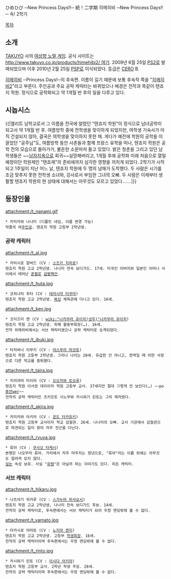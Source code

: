 ひめひび ─New Princess Days!!─ 続！二学期
히메히비 ─New Princess Days!!─ 속! 2학기

[[목차]] 
== 소개 ==
[[TAKUYO]] 사의 [[여성향 노멀 게임]]. 공식 사이트는 [[http://www.takuyo.co.jp/products/himehibi2/ 여기]].
2009년 6월 25일 [[PS2]]로 발매되었으며 이후 2010년 2월 25일 [[PSP]]로 이식되었다. 등급은 [[CERO]] B.

[[히메히비]] ─Princess Days!─의 후속편. 이름이 길기 때문에 보통 후속작 쪽을 "[[히메히비2]]"라고 부른다.
주인공과 주요 공략 캐릭터는 바뀌었으나 배경은 전작과 똑같이 텐죠지 학원. 정식으로 공학화되고 약 1개월 반 후의 일을 다루고 있다.

== 시놉시스 ==
{{|엘리트 남학교로서 그 이름을 전국에 알렸던 "텐죠지 학원"이 정식으로 남녀공학이 되고서 약 1개월 반 후.
여름방학 중에 전학생을 맞이하게 되었지만, 여학생 기숙사가 아직 건설되지 않아, 결국은 여학생을 맞이하지 못한 채.
게다가 예전에 학원의 공학을 이끌었던 "공주님"도, 여름방학 동안 사촌들과 함께 프랑스 유학을 떠나, 텐죠지 학원은 공학 전의 모습으로 돌아가가, 불온한 소문마저 돌고 있었다.
밝은 청춘을 그리고 있던 남학생들은 ~~[[남자]][[지옥]]으로 회귀~~실망해버리고, 1개월 후에 공학화 이래 처음으로 열릴 예정이던 학원제인 "텐죠제"의 준비에까지 심각한 영향을 끼치게 되었다.
2학기가 시작되고 1주일이 지난 어느 날, 텐죠지 학원에 두 명의 남매가 도착했다.
두 사람은 시기를 조금 맞추지 못한 전학생 소녀와, 강사로서 부임한 그녀의 오빠. 두 사람은 이제부터 생활할 텐죠지 학원의 현 상태에 대해서는 아무것도 모르고 있었다…….|}}

== 등장인물 ==
attachment:/t_nanami.gif
 * 카미카와 나나미 (디폴트 네임, 이름 변경 가능)
 작품의 여[[주인공]]. 텐죠지 학원 고등부 2학년생.
=== 공략 캐릭터 ===
attachment:/t_al.jpg
 * 카미시로 알버드 (CV : [[스즈키 치히로]])
 텐죠지 학원 고교 2학년생. 나나미 전속 보디가드. 17세. 미국인 아버지와 일본인 어머니 사이에서 태어난 [[혼혈]]로 [[금발]][[벽안]].

attachment:/t_huta.jpg
 * 코히나타 후타 (CV : [[테라시마 타쿠마]])
 텐죠지 학원 고교 2학년생. [[복싱]] 체육관에 다니고 있다. 16세.

attachment:/t_ken.jpg
 * 코이즈미 켄 (CV : [[wiki:"나카무라 유이치(성우)"나카무라 유이치]])
 텐죠지 학원 고교 2학년생. 히메 활동부회장(…). 16세.
 전작 히메히비에서는 서브 캐릭터였으나 공략 캐릭터로 승격되었다.

attachment:/t_ibuki.jpg
 * 타치바나 이부키 (CV : [[야스무라 마코토]])
 텐죠지 학원 고등부 2학년생. 그러나 나이는 20세. 유급한 건 아니고, 현역일 때 어떤 사정으로 다른 학교를 중퇴했다.

attachment:/t_taira.jpg
 * 키리야마 타이라 (CV : [[오오카와 토오루]])
 텐죠지 학원 이사장 대리이자 학원 고등부 교사. 37세지만 절대 그렇게 안 보인다(…) ~~po[[동안]]wer~~
 전작의 공략 캐릭터인 츠키모토 시노부와 카시와기 린토는 그의 제자였다.

attachment:/t_akira.jpg
 * 카미카와 아키라 (CV : [[콘도 타카유키]])
 텐죠지 학원 고등부 교사이자 학교 감찰관. 26세. 나나미의 오빠. 교사 기관에서 감찰관으로 파견되는 일이 잦아 자주 전근을 다닌다.

attachment:/t_ryuya.jpg
 * 류야 (CV : [[쿠사오 타케시]])
 본명은 나오무라 류야. 거리에서 자주 마주치는 청년으로, "류야"라는 이름 외에는 아무것도 알려져 있지 않다.
 [[실눈]] 속성 보유. 사실 "[[유령]]"은 아닐까 하는 이야기도 있다. 히든 캐릭터.
=== 서브 캐릭터 ===
attachment:/t_hikaru.jpg
 * 나츠야기 히카루 (CV : [[스가누마 히사요시]])
 텐죠지 학원 고교 2학년생, 나나미 전속 보디가드 후보. 14세.
 전작의 공략 캐릭터로, 후속편에서는 서브 캐릭터가 되어 우정 엔딩밖에 볼 수 없다.

attachment:/t_yamato.jpg
 * 타카시로 야마토 (CV : [[노지마 켄지]])
 텐죠지 학원 고교 2학년생. 고등부 [[학생회장]]. 16세.
 전작의 공략 캐릭터이며 후속편에서는 우정 엔딩밖에 볼 수 없다.

attachment:/t_rinto.jpg
 * 카시와기 린토 (CV : [[이시다 아키라]])
 텐죠지 학원 고등부 교사. 2학년 학생 주임. 28세.
 전작의 공략 캐릭터이며 후속편에서는 우정 엔딩밖에 볼 수 없다.
